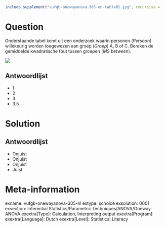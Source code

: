 ```r
include_supplement("vufgb-onewayanova-305-en-table01.jpg", recursive = TRUE)
```

Question
========

Onderstaande tabel komt uit een onderzoek waarin personen (*Persoon*) willekeurig worden toegewezen aan groep (*Groep*) A, B of C. Bereken de gemiddelde kwadratische fout tussen groepen (*MS between*).

![](vufgb-onewayanova-305-en-table01.jpg)
  
Antwoordlijst
----------
* 1
* 2
* 3
* 3.5

Solution
========

Antwoordlijst
----------
* Onjuist
* Onjuist
* Onjuist
* Juist

Meta-information
================
exname: vufgb-onewayanova-305-nl
extype: schoice
exsolution: 0001
exsection: Inferential Statistics/Parametric Techniques/ANOVA/Oneway ANOVA
exextra[Type]: Calculation, Interpreting output
exextra[Program]: 
exextra[Language]: Dutch
exextra[Level]: Statistical Literacy
